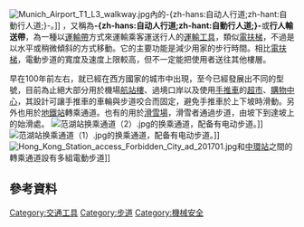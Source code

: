 {{Expand language|1=en|time=2020-07-08T01:44:13+00:00}}
[[File:Munich_Airport_T1_L3_walkway.jpg|thumb]]內的-{zh-hans:自动人行道;zh-hant:自動行人道;}-。]]
{{engname|電動步道|Moving walkway 或 Travelator<ref>https://tw.ichacha.net/travelator.html</ref>}}，又稱為'''-{zh-hans:自动人行道;zh-hant:自動行人道;}-'''或'''行人輸送帶'''，為一種以[[運輸帶|運輸帶]]方式來運輸乘客運送行人的[[運輸工具|運輸工具]]，類似[[電扶梯|電扶梯]]，不過是以水平或稍微傾斜的方式移動。它的主要功能是減少用家的步行時間。相比[[電扶梯|電扶梯]]，電動步道的寬度及速度上限較高，但不一定能把使用者送往其他樓層。

早在100年前左右，就已經在西方國家的城市中出現，至今已經發展出不同的型號，目前為止絕大部分用於機場[[航站樓|航站樓]]、過境口岸以及使用[[手推車|手推車]]的[[超市|超市]]、[[購物中心|購物中心]]，其設計可讓手推車的車輪與步道咬合而固定，避免手推車於上下坡時滑動。另外也用於[[地鐵站|地鐵站]]轉乘通道。也有的用於[[滑雪場|滑雪場]]，滑雪者通過步道，由坡下到達坡上的始滑處。
[[File:范湖站换乘通道（2）.jpg|thumb]]的换乘通道，配备有电动步道。]][[File:范湖站换乘通道（1）.jpg|thumb]]的换乘通道，配备有电动步道。]]
[[File:Hong_Kong_Station_access_Forbidden_City_ad_201701.jpg|thumb]]和[[中環站|中環站]]之間的轉乘通道設有多組電動步道]]

== 參考資料 ==
{{Reflist}}
{{Commons|Moving sidewalk}}
{{wiktionary|travelator}}
[[Category:交通工具|Category:交通工具]]
[[Category:步道|Category:步道]]
[[Category:機械安全|Category:機械安全]]
